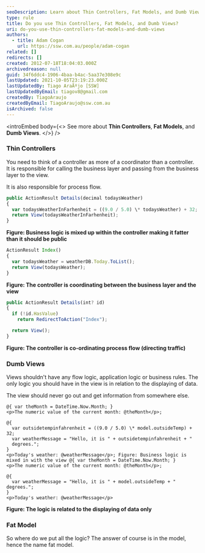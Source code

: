 ```yaml
---
seoDescription: Learn about Thin Controllers, Fat Models, and Dumb Views while discovering how to structure efficient software architecture.
type: rule
title: Do you use Thin Controllers, Fat Models, and Dumb Views?
uri: do-you-use-thin-controllers-fat-models-and-dumb-views
authors:
  - title: Adam Cogan
    url: https://ssw.com.au/people/adam-cogan
related: []
redirects: []
created: 2012-07-18T18:04:03.000Z
archivedreason: null
guid: 34f6ddc4-1906-4baa-b4ac-5aa37e308e9c
lastUpdated: 2021-10-05T23:19:23.000Z
lastUpdatedBy: Tiago AraÃºjo [SSW]
lastUpdatedByEmail: tiagov8@gmail.com
createdBy: TiagoAraujo
createdByEmail: TiagoAraujo@ssw.com.au
isArchived: false
---
```

<introEmbed
  body={<>
See more about **Thin Controllers**, **Fat Models**, and **Dumb Views**.
  </>}
/>
### Thin Controllers

You need to think of a controller as more of a coordinator than a controller.
It is responsible for calling the business layer and passing from the business layer to the view.

It is also responsible for process flow.

```javascript
public ActionResult Details(decimal todaysWeather)
{
  var todaysWeatherInFarhenheit = ((9.0 / 5.0) \* todaysWeather) + 32;
  return View(todaysWeatherInFarhenheit);
}
```

**Figure: Business logic is mixed up within the controller making it fatter than it should be public**

```javascript
ActionResult Index()
{
  var todaysWeather = weatherDB.Today.ToList();
  return View(todaysWeather);
}
```

**Figure: The controller is coordinating between the business layer and the view**

```javascript
public ActionResult Details(int? id)
{
  if (!id.HasValue)
    return RedirectToAction("Index");

  return View();
}
```

**Figure: The controller is co-ordinating process flow (directing traffic)**

### Dumb Views

Views shouldn't have any flow logic, application logic or business rules.
The only logic you should have in the view is in relation to the displaying of data.

The view should never go out and get information from somewhere else.

```razor
@{ var theMonth = DateTime.Now.Month; }
<p>The numeric value of the current month: @theMonth</p>;

@{
  var outsidetempinfahrenheit = ((9.0 / 5.0) \* model.outsideTemp) + 32;
  var weatherMessage = "Hello, it is " + outsidetempinfahrenheit + "
  degrees.";
}
<p>Today's weather: @weatherMessage</p>; Figure: Business logic is mixed in with the view @{ var theMonth = DateTime.Now.Month; }
<p>The numeric value of the current month: @theMonth</p>;

@{
  var weatherMessage = "Hello, it is " + model.outsideTemp + " degrees.";
}
<p>Today's weather: @weatherMessage</p>
```

**Figure: The logic is related to the displaying of data only**

### Fat Model

So where do we put all the logic? The answer of course is in the model, hence the name fat model.
